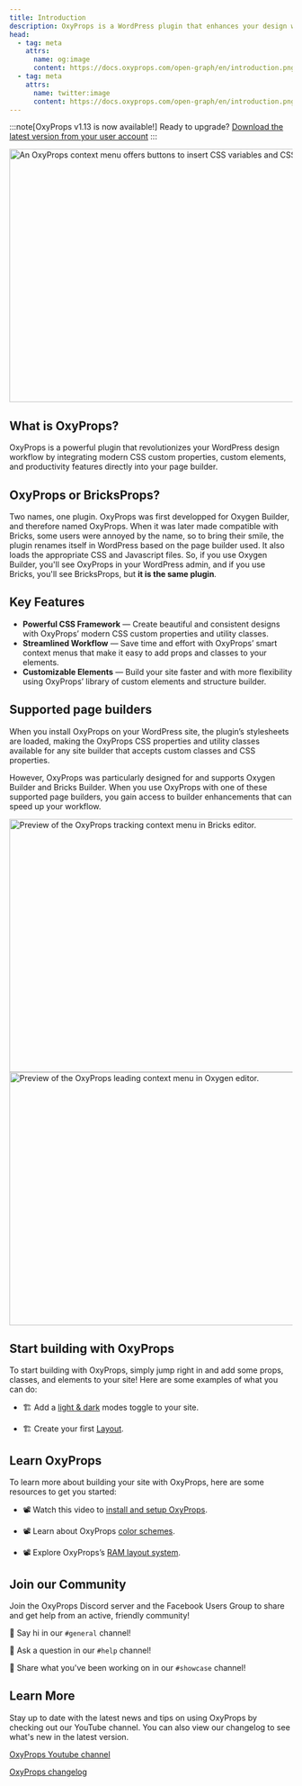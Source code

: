 ```yaml
---
title: Introduction
description: OxyProps is a WordPress plugin that enhances your design workflow by integrating modern CSS custom properties and productivity features into your page builder.
head:
  - tag: meta
    attrs:
      name: og:image
      content: https://docs.oxyprops.com/open-graph/en/introduction.png
  - tag: meta
    attrs:
      name: twitter:image
      content: https://docs.oxyprops.com/open-graph/en/introduction.png
---
```



:::note[OxyProps v1.13 is now available!]
Ready to upgrade? [Download the latest version from your user account](https://oxyprops.com/my-account/)
:::

<Image
      src={oxyLeading}
      alt="An OxyProps context menu offers buttons to insert CSS variables and CSS keywords in the Oxygen lineheight input field."
      format="avif"
      quality="mid"
      width="900"
      height="450"
    />

## What is OxyProps?

OxyProps is a powerful plugin that revolutionizes your WordPress design workflow by integrating modern CSS custom properties, custom elements, and productivity features directly into your page builder.

## OxyProps or BricksProps?

Two names, one plugin. OxyProps was first developped for Oxygen Builder, and therefore named OxyProps. When it was later made compatible with Bricks, some users were annoyed by the name, so to bring their smile, the plugin renames itself in WordPress based on the page builder used. It also loads the appropriate CSS and Javascript files. So, if you use Oxygen Builder, you'll see OxyProps in your WordPress admin, and if you use Bricks, you'll see BricksProps, but **it is the same plugin**.



## Key Features

- **Powerful CSS Framework** — Create beautiful and consistent designs with OxyProps’ modern CSS custom properties and utility classes.
- **Streamlined Workflow** — Save time and effort with OxyProps’ smart context menus that make it easy to add props and classes to your elements.
- **Customizable Elements** — Build your site faster and with more flexibility using OxyProps’ library of custom elements and structure builder.



## Supported page builders

When you install OxyProps on your WordPress site, the plugin’s stylesheets are loaded, making the OxyProps CSS properties and utility classes available for any site builder that accepts custom classes and CSS properties.

However, OxyProps was particularly designed for and supports Oxygen Builder and Bricks Builder. When you use OxyProps with one of these supported page builders, you gain access to builder enhancements that can speed up your workflow.

<Tabs>
  <TabItem label="Bricks">
    <Image
      src={brxTracking}
      alt="Preview of the OxyProps tracking context menu in Bricks editor."
      format="avif"
      quality="mid"
      width="900"
      height="450"
    />
  </TabItem>
  <TabItem label="Oxygen">
    <Image
      src={oxyLeading}
      alt="Preview of the OxyProps leading context menu in Oxygen editor."
      format="avif"
      quality="mid"
      width="900"
      height="450"
    />
  </TabItem>
</Tabs>



## Start building with OxyProps

To start building with OxyProps, simply jump right in and add some props, classes, and elements to your site! Here are some examples of what you can do:

- 🏗️ Add a [light & dark](/en/features/custom-elements/) modes toggle to your site.

- 🏗️ Create your first [Layout](/en/framework/layouts/).



## Learn OxyProps

To learn more about building your site with OxyProps, here are some resources to get you started:

- 📽 Watch this video to [install and setup OxyProps](https://youtu.be/WffqhZojpYY).

- 📽 Learn about OxyProps [color schemes](https://youtu.be/35HkgbYpNKg).

- 📽 Explore OxyProps’s [RAM layout system](https://youtu.be/YIQYtykjsLg).



## Join our Community

Join the OxyProps Discord server and the Facebook Users Group to share and get help from an active, friendly community!

💬 Say hi in our `#general` channel!

💬 Ask a question in our `#help` channel!

💬 Share what you've been working on in our `#showcase` channel!



## Learn More

Stay up to date with the latest news and tips on using OxyProps by checking out our YouTube channel. You can also view our changelog to see what's new in the latest version.

[OxyProps Youtube channel](https://www.youtube.com/channel/UCKxy30xZGZlCEF23R7Y5hYA/)

[OxyProps changelog](https://feedback.oxyprops.com/changelog)

